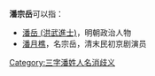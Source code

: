 '''潘宗岳'''可以指：
* [[潘岳_(洪武進士)|潘岳 (洪武進士)]]，明朝政治人物
* [[潘月樵|潘月樵]]，名宗岳，清末民初京剧演员

{{disambig}}

[[Category:三字潘姓人名消歧义|Category:三字潘姓人名消歧义]]